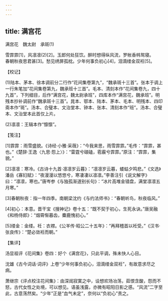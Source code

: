 ```yaml
---
---
---
```

title: 满宫花
---



满宫花　魏太尉　承斑(1)


雪霏霏[1]，风凛凛(2)[2]。玉郎何处狂饮。醉时想得纵风流，罗帐香帏鸳寝。　　春朝秋夜思君甚[3]。愁见绣屏孤枕。少年何事负初心[4]，泪滴缕金双衽[5]。





【校记】


(1)陆本、茅本、徐本调前分二行作“花间集卷第九”，“魏承斑十三首”。张本于调上一行朱笔加“花间集卷第九，魏承班十三首”。毛本、清刻本作“花间集卷九，四十九首”，下列细目，后作“满宫花，魏太尉承班”，四库本作“满宫花，魏承班”。明残本抄补调前作“魏承斑十三首”。晁本、鄂本、陆本、茅本、毛本、明残本、四印斋本作“斑”。汤本、合璧本、文治堂本、钟本、张本、清刻本作“班”。汤本、合璧本、文治堂本此首仅上片。

(2)凛凛：王辑本作“懔懔”。





【笺注】


[1]霏霏：雨雪盛貌。《诗经·小雅·采薇》：“今我来思，雨雪霏霏。”毛传：“霏霏，甚也。”《楚辞·王逸〈九思·怨上〉》：“雷霆兮硠磕，雹霰兮霏霏。”原注：“霏霏，集貌。”

[2]凛凛：寒冷。《古诗十九首·凛凛岁云暮》：“凛凛岁云暮，蝼蛄夕鸣悲。”《文选》潘岳《寡妇赋》：“夜漫漫以悠悠兮，寒凄凄以凛凛。”李善注引《说文解字》曰：“凛凛，寒也。”唐岑参《与独孤渐道别长句》：“冰片高堆金错盘，满堂凛凛五月寒。”

[3]春朝秋夜：指一年四季。南朝梁沈约《与约法师书》：“春朝听鸟，秋夜临风。”

[4]初心：本意。晋干宝《搜神记》卷十五：“既不契于初心，生死永诀。”唐吴融《和杨侍郎》：“烟霄惭暮齿，麋鹿愧初心。”

[5]缕金：金缕。衽：衣襟。《公羊传·昭公二十五年》：“再拜稽首以衽受。”《汉书·张良传》：“楚必敛衽而朝。”





【集评】


汤显祖评《花间集》卷四：好个《满宫花》，只此平调，殊未快人心目。

沈雄《古今词话·词评》上卷“少年何事负初心，泪滴缕金双衽”，有故意求尽之病。

萧继宗《评点校注花间集》：由深闺寂寞之中，设想欢场冶荡，茹恨含酸，怨而不怒，古代女性之处境，可以想见。语虽浅露，亦微有昭阳日影之感。“风流”二字至此，古意荡然矣。“少年”正是“血气未定”，奈何以“负初心”责之。